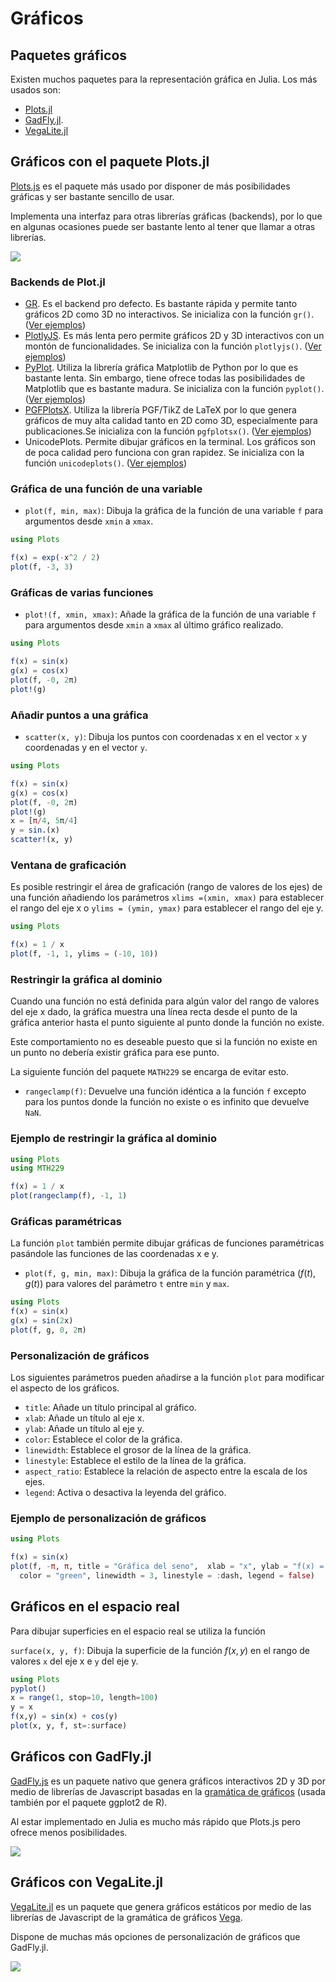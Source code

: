 # Gráficos

## Paquetes gráficos

Existen muchos paquetes para la representación gráfica en Julia. Los más usados son:

- [Plots.jl](https://docs.juliaplots.org/)
- [GadFly.jl](http://gadflyjl.org/).
- [VegaLite.jl](https://www.queryverse.org/VegaLite.jl/stable/)


## Gráficos con el paquete Plots.jl

[Plots.js](https://docs.juliaplots.org/) es el paquete más usado por disponer de más posibilidades gráficas y ser bastante sencillo de usar.

Implementa una interfaz para otras librerías gráficas (backends), por lo que en algunas ocasiones puede ser bastante lento al tener que llamar a otras librerías. 

![](img/logos/plotsjl.png)

### Backends de Plot.jl

- [GR](https://gr-framework.org/). Es el backend pro defecto. Es bastante rápida y permite tanto gráficos 2D como 3D no interactivos. Se inicializa con la función `gr()`. ([Ver ejemplos](https://docs.juliaplots.org/latest/gallery/gr/))
- [PlotlyJS](https://plotly.com/). Es más lenta pero permite gráficos 2D y 3D interactivos con un montón de funcionalidades. Se inicializa con la función `plotlyjs()`. ([Ver ejemplos](https://docs.juliaplots.org/latest/gallery/plotlyjs/))
- [PyPlot](https://matplotlib.org/). Utiliza la librería gráfica Matplotlib de Python por lo que es bastante lenta. Sin embargo, tiene ofrece todas las posibilidades de Matplotlib que es bastante madura. Se inicializa con la función `pyplot()`. ([Ver ejemplos](https://docs.juliaplots.org/latest/gallery/pyplot/))
- [PGFPlotsX](). Utiliza la librería PGF/TikZ de LaTeX por lo que genera gráficos de muy alta calidad tanto en 2D como 3D, especialmente para publicaciones.Se inicializa con la función `pgfplotsx()`. ([Ver ejemplos](https://docs.juliaplots.org/latest/gallery/pgfplotsx/))
- UnicodePlots. Permite dibujar gráficos en la terminal. Los gráficos son de poca calidad pero funciona con gran rapidez. Se inicializa con la función `unicodeplots()`. ([Ver ejemplos](https://docs.juliaplots.org/latest/gallery/unicodeplots/))

### Gráfica de una función de una variable

- `plot(f, min, max)`: Dibuja la gráfica de la función de una variable `f` para argumentos desde `xmin` a `xmax`. 

```julia
using Plots

f(x) = exp(-x^2 / 2)
plot(f, -3, 3)
```

<!-- 
### Gráfica interactiva de una función de una variable

```julia
using Plots
plotly()  # Usar la librería Plot.ly como back-end

f(x) = exp(-x^2 / 2)
plot(f, -3, 3)
``` -->

### Gráficas de varias funciones 

- `plot!(f, xmin, xmax)`: Añade la gráfica de la función de una variable `f` para argumentos desde `xmin` a `xmax` al último gráfico realizado.

```julia
using Plots

f(x) = sin(x)
g(x) = cos(x)
plot(f, -0, 2π)
plot!(g)
```

### Añadir puntos a una gráfica

- `scatter(x, y)`: Dibuja los puntos con coordenadas x en el vector `x` y coordenadas y en el vector `y`.

```julia
using Plots

f(x) = sin(x)
g(x) = cos(x)
plot(f, -0, 2π)
plot!(g)
x = [π/4, 5π/4]
y = sin.(x)
scatter!(x, y)
```

### Ventana de graficación

Es posible restringir el área de graficación (rango de valores de los ejes) de una función añadiendo los parámetros `xlims =(xmin, xmax)` para establecer el rango del eje x o `ylims = (ymin, ymax)` para establecer el rango del eje y. 

```julia
using Plots

f(x) = 1 / x
plot(f, -1, 1, ylims = (-10, 10))
```

### Restringir la gráfica al dominio

Cuando una función no está definida para algún valor del rango de valores del eje x dado, la gráfica muestra una línea recta desde el punto de la gráfica anterior hasta el punto siguiente al punto donde la función no existe.

Este comportamiento no es deseable puesto que si la función no existe en un punto no debería existir gráfica para ese punto. 

La siguiente función del paquete `MATH229` se encarga de evitar esto.

- `rangeclamp(f)`: Devuelve una función idéntica a la función `f` excepto para los puntos donde la función no existe o es infinito que devuelve `NaN`.

### Ejemplo de restringir la gráfica al dominio

```julia
using Plots
using MTH229

f(x) = 1 / x
plot(rangeclamp(f), -1, 1)
```

### Gráficas paramétricas

La función `plot` también permite dibujar gráficas de funciones paramétricas pasándole las funciones de las coordenadas x e y. 

- `plot(f, g, min, max)`: Dibuja la gráfica de la función paramétrica $(f(t), g(t))$ para valores del parámetro `t` entre `min` y `max`.

```julia
using Plots
f(x) = sin(x)
g(x) = sin(2x)
plot(f, g, 0, 2π)
```

### Personalización de gráficos

Los siguientes parámetros pueden añadirse a la función `plot` para modificar el aspecto de los gráficos.

- `title`: Añade un título principal al gráfico.
- `xlab`: Añade un título al eje x.
- `ylab`: Añade un título al eje y.
- `color`: Establece el color de la gráfica.
- `linewidth`: Establece el grosor de la línea de la gráfica.
- `linestyle`: Establece el estilo de la línea de la gráfica.
- `aspect_ratio`: Establece la relación de aspecto entre la escala de los ejes.
- `legend`: Activa o desactiva la leyenda del gráfico.

### Ejemplo de personalización de gráficos

```julia
using Plots

f(x) = sin(x)
plot(f, -π, π, title = "Gráfica del seno",  xlab = "x", ylab = "f(x) = sen(x)",
  color = "green", linewidth = 3, linestyle = :dash, legend = false)
```

## Gráficos en el espacio real

Para dibujar superficies en el espacio real se utiliza la función

`surface(x, y, f)`: Dibuja la superficie de la función $f(x,y)$ en el rango de valores `x` del eje x e `y` del eje y.

```julia
using Plots
pyplot()
x = range(1, stop=10, length=100)
y = x
f(x,y) = sin(x) + cos(y)
plot(x, y, f, st=:surface)
```

## Gráficos con GadFly.jl

[GadFly.js](http://gadflyjl.org/) es un paquete nativo que genera gráficos interactivos 2D y 3D por medio de librerías de Javascript basadas en la [gramática de gráficos](https://www.cs.uic.edu/~wilkinson/TheGrammarOfGraphics/GOG.html) (usada también por el paquete ggplot2 de R).

Al estar implementado en Julia es mucho más rápido que Plots.js pero ofrece menos posibilidades.

![](img/logos/gadfly.png)

<!-- ### Gráfica de una función de una variable

```julia
using Gadfly

plot([sin, cos], 0, 2pi)
``` -->

## Gráficos con VegaLite.jl

[VegaLite.jl](https://www.queryverse.org/VegaLite.jl/stable/) es un paquete que genera gráficos estáticos por medio de las librerías de Javascript de la gramática de gráficos [Vega](https://vega.github.io/). 

Dispone de muchas más opciones de personalización de gráficos que GadFly.jl.

![](img/logos/vega-little.png)

<!-- ### Gráfica de una función de una variable

```julia
using VegaLite

@vlplot(
    width=300,
    height=150,
    data={sequence={start=0,stop=12.7,step=0.1,as="x"}},
    transform=[
        {calculate="sin(datum.x)", as="sin(x)"},
        {calculate="cos(datum.x)", as="cos(x)"},
        {fold=["sin(x)", "cos(x)"]}
    ],
    mark=:line,
    x="x:q",
    y="value:q",
    color={"key:n",title=nothing}
)
``` -->